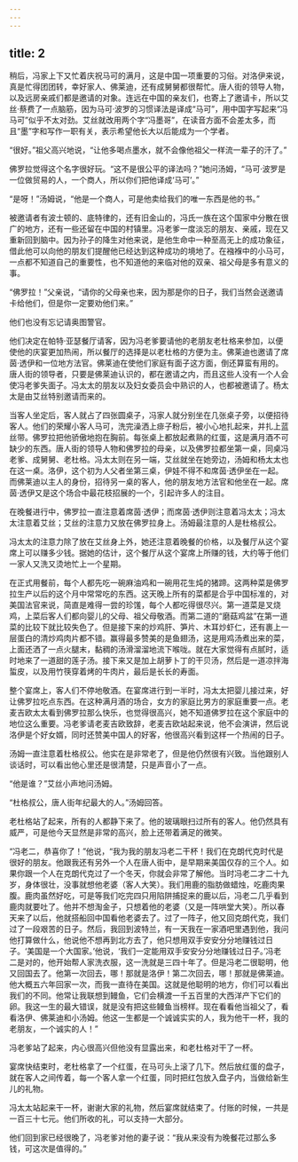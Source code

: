 ```yaml
---
---
---
```

title: 2
---



稍后，冯家上下又忙着庆祝马可的满月，这是中国一项重要的习俗。对洛伊来说，真是忙得团团转，幸好家人、佛莱迪，还有成舅舅都很帮忙。唐人街的领导人物，以及远房亲戚们都是邀请的对象。连远在中国的亲友们，也寄上了邀请卡，所以艾丝·蔡费了一点脑筋，因为马可·波罗的习惯译法是译成“马可”，用中国字写起来“冯马可”似乎不太对劲。艾丝就改用两个字“冯墨哥”，在读音方面不会差太多，而且“墨”字和写作一职有关，表示希望他长大以后能成为一个学者。

“很好。”祖父高兴地说，“让他多喝点墨水，就不会像他祖父一样流一辈子的汗了。”

佛罗拉觉得这个名字很好玩。“这不是很公平的译法吗？”她问汤姆，“马可·波罗是一位做贸易的人，一个商人，所以你们把他译成‘马可’。”

“是呀！”汤姆说，“他是一个商人，可是他卖给我们的唯一东西是他的书。”

被邀请者有波士顿的、底特律的，还有旧金山的，冯氏一族在这个国家中分散在很广的地方，还有一些还留在中国的村镇里。冯老爹一度淡忘的朋友、亲戚，现在又重新回到脑中。因为孙子的降生对他来说，是他生命中一种至高无上的成功象征，借此他可以向他的朋友们提醒他已经达到这种成功的境地了。在襁褓中的小马可，一点都不知道自己的重要性，也不知道他的来临对他的双亲、祖父母是多有意义的事。

“佛罗拉！”父亲说，“请你的父母亲也来，因为那是你的日子，我们当然会送邀请卡给他们，但是你一定要劝他们来。”

他们也没有忘记请奥图警官。

他们决定在帕特·亚瑟餐厅请客，因为冯老爹要请他的老朋友老杜格来参加，以便使他的庆宴更加热闹，所以餐厅的选择是以老杜格的方便为主。佛莱迪也邀请了席茵·透伊和一位地方法官。佛莱迪在使他们家庭有面子这方面，倒还算蛮有用的。唐人街的领导者，只要是佛莱迪认识的，都在邀请之内，而且这些人没有一个人会使冯老爹失面子。冯太太的朋友以及妇女委员会中熟识的人，也都被邀请了。杨太太是由艾丝特别邀请而来的。

当客人坐定后，客人就占了四张圆桌子，冯家人就分别坐在几张桌子旁，以便招待客人。他们的荣耀小客人马可，洗完澡洒上痱子粉后，被小心地扎起来，并扎上蓝丝带。佛罗拉把他骄傲地抱在胸前。每张桌上都放起煮熟的红蛋，这是满月酒不可缺少的东西。唐人街的领导人物和佛罗拉的母亲，以及佛罗拉都坐第一桌，同桌冯老爹、成舅舅、老杜格。冯太太则在另一端，艾丝就坐在她旁边，汤姆和杨太太也在这一桌。洛伊，这个初为人父者坐第三桌，伊娃不得不和席茵·透伊坐在一起。而佛莱迪以主人的身份，招待另一桌的客人，他的朋友地方法官和他坐在一起。席茵·透伊又是这个场合中最花枝招展的一个，引起许多人的注目。

在晚餐进行中，佛罗拉一直注意着席茵·透伊；而席茵·透伊则注意着冯太太；冯太太注意着艾丝；艾丝的注意力又放在佛罗拉身上。汤姆最注意的人是杜格叔公。

冯太太的注意力除了放在艾丝身上外，她还注意着晚餐的价格，以及餐厅从这个宴席上可以赚多少钱。据她的估计，这个餐厅从这个宴席上所赚的钱，大约等于他们一家人又洗又烫地忙上一个星期。

在正式用餐前，每个人都先吃一碗麻油鸡和一碗用花生炖的猪蹄。这两种菜是佛罗拉生产以后的这个月中常常吃的东西。这天晚上所有的菜都是合乎中国标准的，对美国法官来说，简直是难得一尝的珍馐，每个人都吃得很尽兴。第一道菜是叉烧鸡，上菜后客人们都向婴儿的父母、祖父母敬酒。而第二道的“磨菇鸡盆”在第一道菜的比较下就比较失色了。但是接下来的炒鸡肝、笋片、木耳炒虾仁，还有裹上一层蛋白的清炒鸡肉片都不错。赢得最多赞美的是鱼翅汤，这是用鸡汤煮出来的菜，上面还洒了一点火腿末，黏稠的汤滑溜溜地流下喉咙。就在大家觉得有点腻时，适时地来了一道甜的莲子汤。接下来又是加上胡萝卜丁的干贝汤，然后是一道凉拌海蜇皮，以及用竹筷穿着烤的牛肉片，最后是长长的寿面。

整个宴席上，客人们不停地敬酒。在宴席进行到一半时，冯太太把婴儿接过来，好让佛罗拉吃点东西。在这种满月酒的场合，女方的家庭比男方的家庭重要一点。老麦吉欧太太看到佛罗拉那么快乐，也觉得很高兴，她不知道佛罗拉在这个家庭中的地位这么重要。冯老爹请老麦吉欧致辞，老麦吉欧站起来说，他不会演讲，然后说洛伊是个好女婿，同时还赞美中国人的好客，他很高兴看到这样一个热闹的日子。

汤姆一直注意着杜格叔公。他实在是非常老了，但是他仍然很有兴致。当他跟别人谈话时，可以看出他心里还是很清楚，只是声音小了一点。

“他是谁？”艾丝小声地问汤姆。

“杜格叔公，唐人街年纪最大的人。”汤姆回答。

老杜格站了起来，所有的人都静下来了。他的玻璃眼扫过所有的客人。他仍然具有威严，可是他今天显然是非常的高兴，脸上还带着满足的微笑。

“冯老二，恭喜你了！”他说，“我为我的朋友冯老二干杯！我们在克朗代克时代是很好的朋友。他跟我还有另外一个人在唐人街中，是早期来美国仅存的三个人。如果你跟一个人在克朗代克过了一个冬天，你就会非常了解他。当时冯老二才二十九岁，身体很壮，没事就想他老婆（客人大笑）。我们用鹿的脂肪做蜡烛，吃鹿肉果腹。鹿肉虽然好吃，可是等我们吃完四只用陷阱捕捉来的鹿以后，冯老二几乎看到鹿肉就要吐了。他并不想淘金子，只想着他的老婆（又是一阵哄堂大笑）。所以春天来了以后，他就搭船回中国看他老婆去了。过了一阵子，他又回克朗代克，我们过了一段艰苦的日子。然后，我回到波特兰，有一天我在一家酒吧里遇到他，我问他打算做什么，他说他不想再到北方去了，他只想用双手安安分分地赚钱过日子。‘美国是一个大国家。’他说，‘我们一定能用双手安安分分地赚钱过日子。’冯老二是对的，他开始帮人家洗衣服，这一洗就是三四十年了。但是冯老二很聪明，他又回国去了。他第一次回去，哪！那就是洛伊！第二次回去，哪！那就是佛莱迪。他大概五六年回家一次，而我一直待在美国。这就是他聪明的地方，你们可以看出我们的不同。他常让我联想到鳗鱼，它们会横渡一千五百里的大西洋产下它们的卵。我这一生的最大错误，就是没有把这些鳗鱼当榜样。现在看看他当祖父了，看看洛伊、佛莱迪和小汤姆。他这一生都是一个诚诚实实的人，我为他干一杯，我的老朋友，一个诚实的人！”

冯老爹站了起来，内心很高兴但他没有显露出来，和老杜格对干了一杯。

宴席快结束时，老杜格拿了一个红蛋，在马可头上滚了几下。然后放红蛋的盘子，就在客人之间传着，每一个客人拿一个红蛋，同时把红包放入盘子内，当做给新生儿的礼物。

冯太太站起来干一杯，谢谢大家的礼物，然后宴席就结束了。付账的时候，一共是一百三十七元。他们所收的礼，可以支持一大部分。

他们回到家已经很晚了，冯老爹对他的妻子说：“我从来没有为晚餐花过那么多钱，可这次是值得的。”